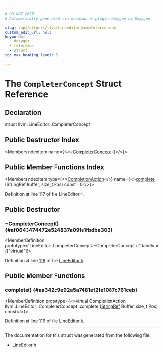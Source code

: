 ```yaml
---

# DO NOT EDIT!
# Automatically generated via docusaurus-plugin-doxygen by Doxygen.

slug: /api/structs/llvm/lineeditor/completerconcept
custom_edit_url: null
keywords:
  - doxygen
  - reference
  - struct
toc_max_heading_level: 3

---
```





# The `CompleterConcept` Struct Reference

<DoxygenPage pluginConfig={pluginConfig}>



## Declaration

<CodeBlock>struct llvm::LineEditor::CompleterConcept</CodeBlock>

## Public Destructor Index

<MembersIndex>

<MembersIndexItem
  name={<><a href="#af0643474472e524837a09fe1fbdbe303">~CompleterConcept</a> ()</>}>
</MembersIndexItem>

</MembersIndex>

## Public Member Functions Index

<MembersIndex>

<MembersIndexItem
  type={<><a href="/docs/api/structs/llvm/lineeditor/completionaction">CompletionAction</a></>}
  name={<><a href="#aa342c9e92a5a7481ef2fe1087c761ceb">complete</a> (StringRef Buffer, size&#95;t Pos) const =0</>}>
</MembersIndexItem>

</MembersIndex>


Definition at line 117 of file <a href="/docs/api/files/include/include/llvm/include/llvm/lineeditor/lineeditor-h">LineEditor.h</a>.

<SectionDefinition>

## Public Destructor

### ~CompleterConcept() {#af0643474472e524837a09fe1fbdbe303}

<MemberDefinition
  prototype="LineEditor::CompleterConcept::~CompleterConcept ()"
  labels = {["virtual"]}>

Definition at line <a href="/docs/api/files/include/include/llvm/include/llvm/lineeditor/lineeditor-h/#l00118">118</a> of file <a href="/docs/api/files/include/include/llvm/include/llvm/lineeditor/lineeditor-h">LineEditor.h</a>.
</MemberDefinition>

</SectionDefinition>

<SectionDefinition>

## Public Member Functions

### complete() {#aa342c9e92a5a7481ef2fe1087c761ceb}

<MemberDefinition
  prototype={<>virtual CompletionAction llvm::LineEditor::CompleterConcept::complete (<a href="/docs/api/classes/llvm/stringref">StringRef</a> Buffer, size&#95;t Pos) const</>}>

Definition at line <a href="/docs/api/files/include/include/llvm/include/llvm/lineeditor/lineeditor-h/#l00119">119</a> of file <a href="/docs/api/files/include/include/llvm/include/llvm/lineeditor/lineeditor-h">LineEditor.h</a>.
</MemberDefinition>

</SectionDefinition>

<hr/>

The documentation for this struct was generated from the following file:

<ul>
<li><a href="/docs/api/files/include/include/llvm/include/llvm/lineeditor/lineeditor-h">LineEditor.h</a></li>
</ul>

</DoxygenPage>
